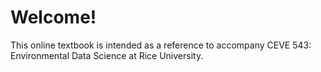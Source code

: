 # Welcome! {.unnumbered}

This online textbook is intended as a reference to accompany CEVE 543: Environmental Data Science at Rice University.

